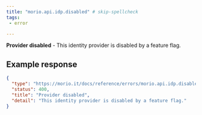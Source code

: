```yaml
---
title: "morio.api.idp.disabled" # skip-spellcheck
tags:
 - error

---
```

<!-- MORIO_AUTO_GENERATED_CONTENT_STARTS - Manual changes made below will be overwritten skip-spellcheck -->
__Provider disabled__ - This identity provider is disabled by a feature flag.
<!-- MORIO_AUTO_GENERATED_CONTENT_ENDS - Manual changes made above will be overwritten skip-spellcheck -->


<!-- MORIO_AUTO_GENERATED_CONTENT_STARTS - Manual changes made below will be overwritten skip-spellcheck -->
## Example response

```json
{
  "type": "https://morio.it/docs/reference/errors/morio.api.idp.disabled",
  "status": 400,
  "title": "Provider disabled",
  "detail": "This identity provider is disabled by a feature flag."
}
```
<!-- MORIO_AUTO_GENERATED_CONTENT_ENDS - Manual changes made above will be overwritten skip-spellcheck -->
